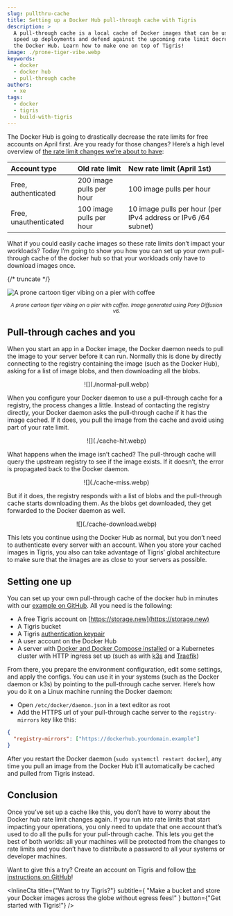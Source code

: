 ```yaml
---
slug: pullthru-cache
title: Setting up a Docker Hub pull-through cache with Tigris
description: >
  A pull-through cache is a local cache of Docker images that can be used to
  speed up deployments and defend against the upcoming rate limit decreases for
  the Docker Hub. Learn how to make one on top of Tigris!
image: ./prone-tiger-vibe.webp
keywords:
  - docker
  - docker hub
  - pull-through cache
authors:
  - xe
tags:
  - docker
  - tigris
  - build-with-tigris
---
```



The Docker Hub is going to drastically decrease the rate limits for free
accounts on April first. Are you ready for those changes? Here’s a high level
overview of
[the rate limit changes we’re about to have](https://docs.docker.com/docker-hub/usage/):

| Account type          | Old rate limit           | New rate limit (April 1st)                                    |
| :-------------------- | :----------------------- | :------------------------------------------------------------ |
| Free, authenticated   | 200 image pulls per hour | 100 image pulls per hour                                      |
| Free, unauthenticated | 100 image pulls per hour | 10 image pulls per hour (per IPv4 address or IPv6 /64 subnet) |

What if you could easily cache images so these rate limits don’t impact your
workloads? Today I’m going to show you how you can set up your own pull-through
cache of the docker hub so that your workloads only have to download images
once.

{/* truncate */}

![A prone cartoon tiger vibing on a pier with coffee](./prone-tiger-vibe.webp)

<center>
  <small>
    <em>
      A prone cartoon tiger vibing on a pier with coffee. Image generated using
      Pony Diffusion v6.
    </em>
  </small>
</center>

## Pull-through caches and you

When you start an app in a Docker image, the Docker daemon needs to pull the
image to your server before it can run. Normally this is done by directly
connecting to the registry containing the image (such as the Docker Hub), asking
for a list of image blobs, and then downloading all the blobs.

<div
  style={{
    marginLeft: "auto",
    marginRight: "auto",
    marginTop: "0.25rem",
    marginBottom: "0.25rem",
    backgroundColor: "white",
    paddingTop: "0.5rem",
    paddingBottom: "0.5rem",
    borderRadius: "0.5rem",
  }}
>
  <center>![](./normal-pull.webp)</center>
</div>

When you configure your Docker daemon to use a pull-through cache for a
registry, the process changes a little. Instead of contacting the registry
directly, your Docker daemon asks the pull-through cache if it has the image
cached. If it does, you pull the image from the cache and avoid using part of
your rate limit.

<div
  style={{
    marginLeft: "auto",
    marginRight: "auto",
    marginTop: "0.25rem",
    marginBottom: "0.25rem",
    backgroundColor: "white",
    paddingTop: "0.5rem",
    paddingBottom: "0.5rem",
    borderRadius: "0.5rem",
  }}
>
  <center>![](./cache-hit.webp)</center>
</div>

What happens when the image isn’t cached? The pull-through cache will query the
upstream registry to see if the image exists. If it doesn’t, the error is
propagated back to the Docker daemon.

<div
  style={{
    marginLeft: "auto",
    marginRight: "auto",
    marginTop: "0.25rem",
    marginBottom: "0.25rem",
    backgroundColor: "white",
    paddingTop: "0.5rem",
    paddingBottom: "0.5rem",
    borderRadius: "0.5rem",
  }}
>
  <center>![](./cache-miss.webp)</center>
</div>

But if it does, the registry responds with a list of blobs and the pull-through
cache starts downloading them. As the blobs get downloaded, they get forwarded
to the Docker daemon as well.

<div
  style={{
    marginLeft: "auto",
    marginRight: "auto",
    marginTop: "0.25rem",
    marginBottom: "0.25rem",
    backgroundColor: "white",
    paddingTop: "0.5rem",
    paddingBottom: "0.5rem",
    borderRadius: "0.5rem",
  }}
>
  <center>![](./cache-download.webp)</center>
</div>

This lets you continue using the Docker Hub as normal, but you don’t need to
authenticate every server with an account. When you store your cached images in
Tigris, you also can take advantage of Tigris’ global architecture to make sure
that the images are as close to your servers as possible.

## Setting one up

You can set up your own pull-through cache of the docker hub in minutes with our
[example on GitHub](https://github.com/tigrisdata-community/pull-thru-docker-hub).
All you need is the following:

- A free Tigris account on [https://storage.new](https://storage.new)
- A Tigris bucket
- A Tigris [authentication keypair](https://console.tigris.dev/createaccesskey)
- A user account on the Docker Hub
- A server with
  [Docker and Docker Compose installed](https://docs.docker.com/engine/install/ubuntu/)
  or a Kubernetes cluster with HTTP ingress set up (such as with
  [k3s](https://k3s.io) and
  [Traefik](https://docs.k3s.io/networking/networking-services#traefik-ingress-controller))

From there, you prepare the environment configuration, edit some settings, and
apply the configs. You can use it in your systems (such as the Docker daemon or
k3s) by pointing to the pull-through cache server. Here’s how you do it on a
Linux machine running the Docker daemon:

- Open `/etc/docker/daemon.json` in a text editor as root
- Add the HTTPS url of your pull-through cache server to the `registry-mirrors`
  key like this:

```json
{
  "registry-mirrors": ["https://dockerhub.yourdomain.example"]
}
```

After you restart the Docker daemon (`sudo systemctl restart docker`), any time
you pull an image from the Docker Hub it’ll automatically be cached and pulled
from Tigris instead.

## Conclusion

Once you’ve set up a cache like this, you don’t have to worry about the Docker
hub rate limit changes again. If you run into rate limits that start impacting
your operations, you only need to update that one account that’s used to do all
the pulls for your pull-through cache. This lets you get the best of both
worlds: all your machines will be protected from the changes to rate limits and
you don’t have to distribute a password to all your systems or developer
machines.

Want to give this a try? Create an account on Tigris and follow
[the instructions on GitHub](https://github.com/tigrisdata-community/pull-thru-docker-hub)!

<InlineCta
  title={"Want to try Tigris?"}
  subtitle={
    "Make a bucket and store your Docker images across the globe without egress fees!"
  }
  button={"Get started with Tigris!"}
/>
